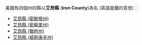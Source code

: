 美國有四個州的縣以'''艾昂縣''' ('''Iron County''')為名 (英語是鐵的意思)：
* [[艾昂縣_(密歇根州)|艾昂縣 (密歇根州)]]
* [[艾昂縣_(密蘇里州)|艾昂縣 (密蘇里州)]]
* [[艾昂縣_(猶他州)|艾昂縣 (猶他州)]]
* [[艾昂縣_(威斯康辛州)|艾昂縣 (威斯康辛州)]]

{{disambig|A艾昂縣|Cat=三字县名消歧义}}